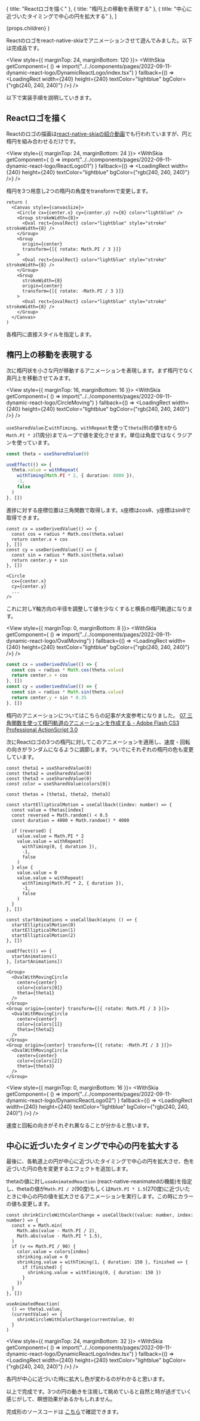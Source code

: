 

  { title: "Reactロゴを描く" },
  { title: "楕円上の移動を表現する" },
  { title: "中心に近づいたタイミングで中心の円を拡大する" },
]

  <PostLayout headlines={headlines} meta={meta}>
    {props.children}
  </PostLayout>
)


Reactのロゴをreact-native-skiaでアニメーションさせて遊んでみました。以下は完成品です。

<View style={{ marginTop: 24, marginBottom: 120 }}>
  <WithSkia
    getComponent={
      () => import("../../components/pages/2022-09-11-dynamic-react-logo/DynamicReactLogo/index.tsx")
    }
    fallback={() => <LoadingRect width={240} height={240} textColor="lightblue" bgColor={"rgb(240, 240, 240)"} />}
  />
</View>

以下で実装手順を説明していきます。




## Reactロゴを描く

Reactのロゴの描画は[react-native-skiaの紹介動画](https://youtu.be/EHxEX78alZE)でも行われていますが、円と楕円を組み合わせるだけです。


<View style={{ marginTop: 24, marginBottom: 24 }}>
  <WithSkia
    getComponent={
      () => import("../../components/pages/2022-09-11-dynamic-react-logo/ReactLogo01")
    }
    fallback={() => <LoadingRect width={240} height={240} textColor="lightblue" bgColor={"rgb(240, 240, 240)"} />}
  />
</View>

楕円を3つ用意し2つの楕円の角度をtransformで変更します。

```tsx
return (
  <Canvas style={canvasSize}>
    <Circle cx={center.x} cy={center.y} r={8} color="lightblue" />
    <Group strokeWidth={8}>
      <Oval rect={ovalRect} color="lightblue" style="stroke" strokeWidth={8} />
    </Group>
    <Group
      origin={center}
      transform={[{ rotate: Math.PI / 3 }]}
    >
      <Oval rect={ovalRect} color="lightblue" style="stroke" strokeWidth={8} />
    </Group>
    <Group
      strokeWidth={8}
      origin={center}
      transform={[{ rotate: -Math.PI / 3 }]}
    >
      <Oval rect={ovalRect} color="lightblue" style="stroke" strokeWidth={8} />
    </Group>
  </Canvas>
)
```

各楕円に直接スタイルを指定します。



## 楕円上の移動を表現する

次に楕円状を小さな円が移動するアニメーションを表現します。まず楕円でなく真円上を移動させてみます。

<View style={{ marginTop: 16, marginBottom: 16 }}>
  <WithSkia
    getComponent={
      () => import("../../components/pages/2022-09-11-dynamic-react-logo/CircleMoving")
    }
    fallback={() => <LoadingRect width={240} height={240} textColor="lightblue" bgColor={"rgb(240, 240, 240)"} />}
  />
</View>

`useSharedValue`と`withTiming`、`withRepeat`を使って`theta`(θ)の値を`0`から`Math.PI * 2`(1周分)までループで値を変化させます。単位は角度ではなくラジアンを使っています。

```ts
const theta = useSharedValue(0)

useEffect(() => {
  theta.value = withRepeat(
    withTiming(Math.PI * 2, { duration: 8000 }),
    -1,
    false
  )
}, [])
```



進捗に対する座標位置は三角関数で取得します。x座標はcosθ、y座標はsinθで取得できます。

```tsx
const cx = useDerivedValue(() => {
  const cos = radius * Math.cos(theta.value)
  return center.x + cos
}, [])
const cy = useDerivedValue(() => {
  const sin = radius * Math.sin(theta.value)
  return center.y + sin
}, [])

<Circle
  cx={center.x}
  cy={center.y}
  ...
/>
```

これに対しY軸方向の半径を調整して値を少なくすると横長の楕円軌道になります。

<View style={{ marginTop: 0, marginBottom: 8 }}>
  <WithSkia
    getComponent={
      () => import("../../components/pages/2022-09-11-dynamic-react-logo/OvalMoving")
    }
    fallback={() => <LoadingRect width={240} height={240} textColor="lightblue" bgColor={"rgb(240, 240, 240)"} />}
  />
</View>

```ts
const cx = useDerivedValue(() => {
  const cos = radius * Math.cos(theta.value)
  return center.x + cos
}, [])
const cy = useDerivedValue(() => {
  const sin = radius * Math.sin(theta.value)
  return center.y + sin * 0.35
}, [])
```

楕円のアニメーションについてはこちらの記事が大変参考になりました。
[07 三角関数を使って楕円軌道のアニメーションを作成する - Adobe Flash CS3 Professional ActionScript 3.0](http://www.fumiononaka.com/Drafts/ActionScript30/ActionScript30_07.html#07-03)


次にReactロゴの3つの楕円に対してこのアニメーションを適用し、速度・回転の向きがランダムになるように調節します。ついでにそれぞれの楕円の色も変更しています。

```tsx
const theta1 = useSharedValue(0)
const theta2 = useSharedValue(0)
const theta3 = useSharedValue(0)
const color = useSharedValue(colors[0])

const thetas = [theta1, theta2, theta3]

const startEllipticalMotion = useCallback((index: number) => {
  const value = thetas[index]
  const reversed = Math.random() < 0.5
  const duration = 4000 + Math.random() * 4000

  if (reversed) {
    value.value = Math.PI * 2
    value.value = withRepeat(
      withTiming(0, { duration }),
      -1,
      false
    )
  } else {
    value.value = 0
    value.value = withRepeat(
      withTiming(Math.PI * 2, { duration }),
      -1,
      false
    )
  }
}, [])

const startAnimations = useCallback(async () => {
  startEllipticalMotion(0)
  startEllipticalMotion(1)
  startEllipticalMotion(2)
}, [])

useEffect(() => {
  startAnimations()
}, [startAnimations])

<Group>
  <OvalWithMovingCircle
    center={center}
    color={colors[0]}
    theta={theta1}
  />
</Group>
<Group origin={center} transform={[{ rotate: Math.PI / 3 }]}>
  <OvalWithMovingCircle
    center={center}
    color={colors[1]}
    theta={theta2}
  />
</Group>
<Group origin={center} transform={[{ rotate: -Math.PI / 3 }]}>
  <OvalWithMovingCircle
    center={center}
    color={colors[2]}
    theta={theta3}
  />
</Group>
```


<View style={{ marginTop: 0, marginBottom: 16 }}>
  <WithSkia
    getComponent={
      () => import("../../components/pages/2022-09-11-dynamic-react-logo/DynamicReactLogo02")
    }
    fallback={() => <LoadingRect width={240} height={240} textColor="lightblue" bgColor={"rgb(240, 240, 240)"} />}
  />
</View>

速度と回転の向きがそれぞれ異なることが分かると思います。



## 中心に近づいたタイミングで中心の円を拡大する

最後に、各軌道上の円が中心に近づいたタイミングで中心の円を拡大させ、色を近づいた円の色を変更するエフェクトを追加します。

thetaの値に対し`useAnimatedReaction` (react-native-reanimatedの機能)を指定し、thetaの値が`Math.PI / 2`(90度)もしくは`Math.PI * 1.5`(270度)に近づいたときに中心の円の値を拡大させるアニメーションを実行します。この時にカラーの値も変更します。

```tsx
const shrinkCircleWithColorChange = useCallback((value: number, index: number) => {
  const v = Math.min(
    Math.abs(value - Math.PI / 2),
    Math.abs(value - Math.PI * 1.5),
  )
  if (v <= Math.PI / 90) {
    color.value = colors[index]
    shrinking.value = 0
    shrinking.value = withTiming(1, { duration: 150 }, finished => {
      if (finished) {
        shrinking.value = withTiming(0, { duration: 150 })
      }
    })
  }
}, [])

useAnimatedReaction(
  () => theta1.value,
  (currentValue) => {
    shrinkCircleWithColorChange(currentValue, 0)
  }
)
```


<View style={{ marginTop: 24, marginBottom: 32 }}>
  <WithSkia
    getComponent={
      () => import("../../components/pages/2022-09-11-dynamic-react-logo/DynamicReactLogo/index.tsx")
    }
    fallback={() => <LoadingRect width={240} height={240} textColor="lightblue" bgColor={"rgb(240, 240, 240)"} />}
  />
</View>

各円が中心に近づいた時に拡大し色が変わるのがわかると思います。


以上で完成です。3つの円の動きを注視して眺めていると自然と時が過ぎていく感じがして、瞑想効果があるかもしれません。



完成形のソースコードは
[こちら](https://github.com/gaishimo/omoidasu-tech-blog/blob/main/components/pages/2022-09-11-dynamic-react-logo/DynamicReactLogo)で確認できます。


